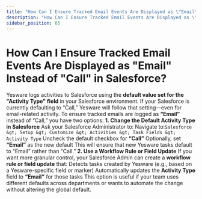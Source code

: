 ```yaml
---
title: "How Can I Ensure Tracked Email Events Are Displayed as \"Email\" Instead of \"Call\" in Salesforce?"
description: "How Can I Ensure Tracked Email Events Are Displayed as \"Email\" Instead of \"Call\" in Salesforce?"
sidebar_position: 65
---
```


# How Can I Ensure Tracked Email Events Are Displayed as "Email" Instead of "Call" in Salesforce?

Yesware logs activities to Salesforce using the **default value set for the "Activity Type" field** in your Salesforce environment. If your Salesforce is currently defaulting to “Call,” Yesware will follow that setting—even for email-related activity.
To ensure tracked emails are logged as **“Email”** instead of “Call,” you have two options:
**1. Change the Default Activity Type in Salesforce**
Ask your Salesforce Administrator to:
Navigate to:`Salesforce &gt; Setup &gt; Customize &gt; Activities &gt; Task Fields &gt; Activity Type`
Uncheck the default checkbox for **“Call”**
Optionally, set **“Email”** as the new default
This will ensure that new Yesware tasks default to “Email” rather than “Call.”
**2. Use a Workflow Rule or Field Update**
If you want more granular control, your Salesforce Admin can create a **workflow rule or field update** that:
Detects tasks created by Yesware (e.g., based on a Yesware-specific field or marker)
Automatically updates the **Activity Type** field to **“Email”** for those tasks
This option is useful if your team uses different defaults across departments or wants to automate the change without altering the global default.